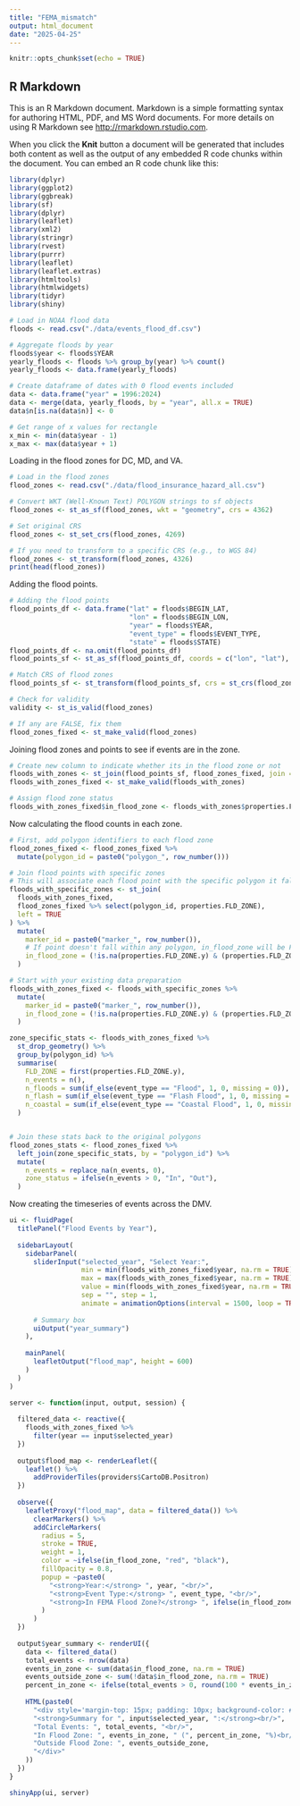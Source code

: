 ```yaml
---
title: "FEMA_mismatch"
output: html_document
date: "2025-04-25"
---
```


```r
knitr::opts_chunk$set(echo = TRUE)
```

## R Markdown

This is an R Markdown document. Markdown is a simple formatting syntax for authoring HTML, PDF, and MS Word documents. For more details on using R Markdown see <http://rmarkdown.rstudio.com>.

When you click the **Knit** button a document will be generated that includes both content as well as the output of any embedded R code chunks within the document. You can embed an R code chunk like this:

```r
library(dplyr)
library(ggplot2)
library(ggbreak)
library(sf)
library(dplyr)
library(leaflet)
library(xml2)
library(stringr)
library(rvest)
library(purrr)
library(leaflet)
library(leaflet.extras)
library(htmltools)
library(htmlwidgets)
library(tidyr)
library(shiny)

# Load in NOAA flood data
floods <- read.csv("./data/events_flood_df.csv")

# Aggregate floods by year
floods$year <- floods$YEAR
yearly_floods <- floods %>% group_by(year) %>% count()
yearly_floods <- data.frame(yearly_floods)

# Create dataframe of dates with 0 flood events included
data <- data.frame("year" = 1996:2024)
data <- merge(data, yearly_floods, by = "year", all.x = TRUE)
data$n[is.na(data$n)] <- 0

# Get range of x values for rectangle
x_min <- min(data$year - 1)
x_max <- max(data$year + 1)
```

Loading in the flood zones for DC, MD, and VA.
```r
# Load in the flood zones
flood_zones <- read.csv("./data/flood_insurance_hazard_all.csv")

# Convert WKT (Well-Known Text) POLYGON strings to sf objects
flood_zones <- st_as_sf(flood_zones, wkt = "geometry", crs = 4362)

# Set original CRS
flood_zones <- st_set_crs(flood_zones, 4269)

# If you need to transform to a specific CRS (e.g., to WGS 84)
flood_zones <- st_transform(flood_zones, 4326)
print(head(flood_zones))
```
Adding the flood points.

```r
# Adding the flood points
flood_points_df <- data.frame("lat" = floods$BEGIN_LAT,
                              "lon" = floods$BEGIN_LON,
                              "year" = floods$YEAR,
                              "event_type" = floods$EVENT_TYPE,
                              "state" = floods$STATE)
flood_points_df <- na.omit(flood_points_df)
flood_points_sf <- st_as_sf(flood_points_df, coords = c("lon", "lat"), crs = 4326)

# Match CRS of flood zones
flood_points_sf <- st_transform(flood_points_sf, crs = st_crs(flood_zones))

# Check for validity
validity <- st_is_valid(flood_zones)

# If any are FALSE, fix them
flood_zones_fixed <- st_make_valid(flood_zones)
```

Joining flood zones and points to see if events are in the zone.

```r
# Create new column to indicate whether its in the flood zone or not
floods_with_zones <- st_join(flood_points_sf, flood_zones_fixed, join = st_intersects, left = TRUE)
floods_with_zones_fixed <- st_make_valid(floods_with_zones)

# Assign flood zone status
floods_with_zones_fixed$in_flood_zone <- floods_with_zones$properties.FLD_ZONE %in% c("A", "AE", "VE")  
```

Now calculating the flood counts in each zone.
```r
# First, add polygon identifiers to each flood zone
flood_zones_fixed <- flood_zones_fixed %>%
  mutate(polygon_id = paste0("polygon_", row_number()))

# Join flood points with specific zones
# This will associate each flood point with the specific polygon it falls within
floods_with_specific_zones <- st_join(
  floods_with_zones_fixed,
  flood_zones_fixed %>% select(polygon_id, properties.FLD_ZONE),
  left = TRUE
) %>%
  mutate(
    marker_id = paste0("marker_", row_number()),
    # If point doesn't fall within any polygon, in_flood_zone will be FALSE
    in_flood_zone = (!is.na(properties.FLD_ZONE.y) & (properties.FLD_ZONE.y != "X"))
  )

# Start with your existing data preparation
floods_with_zones_fixed <- floods_with_specific_zones %>%
  mutate(
    marker_id = paste0("marker_", row_number()),
    in_flood_zone = (!is.na(properties.FLD_ZONE.y) & (properties.FLD_ZONE.y != "X"))
  )

zone_specific_stats <- floods_with_zones_fixed %>%
  st_drop_geometry() %>%
  group_by(polygon_id) %>%
  summarise(
    FLD_ZONE = first(properties.FLD_ZONE.y),
    n_events = n(),
    n_floods = sum(if_else(event_type == "Flood", 1, 0, missing = 0)),
    n_flash = sum(if_else(event_type == "Flash Flood", 1, 0, missing = 0)),
    n_coastal = sum(if_else(event_type == "Coastal Flood", 1, 0, missing = 0))
  )


# Join these stats back to the original polygons
flood_zones_stats <- flood_zones_fixed %>%
  left_join(zone_specific_stats, by = "polygon_id") %>%
  mutate(
    n_events = replace_na(n_events, 0),
    zone_status = ifelse(n_events > 0, "In", "Out"),
  )
```

Now creating the timeseries of events across the DMV.

```r
ui <- fluidPage(
  titlePanel("Flood Events by Year"),
  
  sidebarLayout(
    sidebarPanel(
      sliderInput("selected_year", "Select Year:",
                  min = min(floods_with_zones_fixed$year, na.rm = TRUE),
                  max = max(floods_with_zones_fixed$year, na.rm = TRUE),
                  value = min(floods_with_zones_fixed$year, na.rm = TRUE),
                  sep = "", step = 1,
                  animate = animationOptions(interval = 1500, loop = TRUE)),
      
      # Summary box
      uiOutput("year_summary")
    ),
    
    mainPanel(
      leafletOutput("flood_map", height = 600)
    )
  )
)

server <- function(input, output, session) {
  
  filtered_data <- reactive({
    floods_with_zones_fixed %>%
      filter(year == input$selected_year)
  })
  
  output$flood_map <- renderLeaflet({
    leaflet() %>%
      addProviderTiles(providers$CartoDB.Positron)
  })
  
  observe({
    leafletProxy("flood_map", data = filtered_data()) %>%
      clearMarkers() %>%
      addCircleMarkers(
        radius = 5,
        stroke = TRUE,
        weight = 1,
        color = ~ifelse(in_flood_zone, "red", "black"),
        fillOpacity = 0.8,
        popup = ~paste0(
          "<strong>Year:</strong> ", year, "<br/>",
          "<strong>Event Type:</strong> ", event_type, "<br/>",
          "<strong>In FEMA Flood Zone?</strong> ", ifelse(in_flood_zone, "Yes", "No")
        )
      )
  })
  
  output$year_summary <- renderUI({
    data <- filtered_data()
    total_events <- nrow(data)
    events_in_zone <- sum(data$in_flood_zone, na.rm = TRUE)
    events_outside_zone <- sum(!data$in_flood_zone, na.rm = TRUE)
    percent_in_zone <- ifelse(total_events > 0, round(100 * events_in_zone / total_events, 1), 0)
    
    HTML(paste0(
      "<div style='margin-top: 15px; padding: 10px; background-color: #f9f9f9; border: 1px solid #ccc; border-radius: 5px;'>",
      "<strong>Summary for ", input$selected_year, ":</strong><br/>",
      "Total Events: ", total_events, "<br/>",
      "In Flood Zone: ", events_in_zone, " (", percent_in_zone, "%)<br/>",
      "Outside Flood Zone: ", events_outside_zone,
      "</div>"
    ))
  })
}

shinyApp(ui, server)
```
